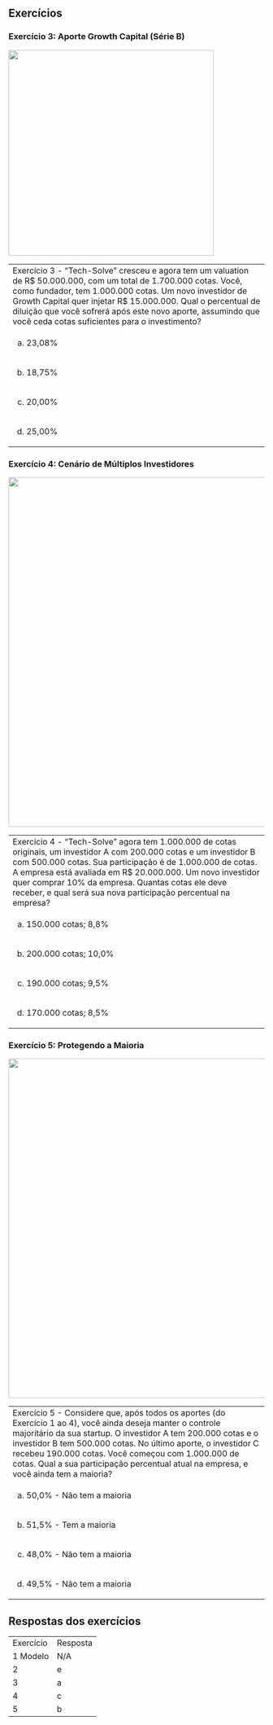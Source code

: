 ## Exercícios

### **Exercício 3:** Aporte Growth Capital (Série B)

![](images/03-2025-08-19_20/exercicio-03.jpg){width="404"}

+------------------------------------------------------------------------------------------------------------------------------------------------------------------------------------------------------------------------------------------------------------------------------------------------------------------------------------------------------------------+
| Exercício 3 - "Tech-Solve" cresceu e agora tem um valuation de R\$ 50.000.000, com um total de 1.700.000 cotas. Você, como fundador, tem 1.000.000 cotas. Um novo investidor de Growth Capital quer injetar R\$ 15.000.000. Qual o percentual de diluição que você sofrerá após este novo aporte, assumindo que você ceda cotas suficientes para o investimento? |
+------------------------------------------------------------------------------------------------------------------------------------------------------------------------------------------------------------------------------------------------------------------------------------------------------------------------------------------------------------------+
| a)  23,08%                                                                                                                                                                                                                                                                                                                                                       |
+------------------------------------------------------------------------------------------------------------------------------------------------------------------------------------------------------------------------------------------------------------------------------------------------------------------------------------------------------------------+
| b)  18,75%                                                                                                                                                                                                                                                                                                                                                       |
+------------------------------------------------------------------------------------------------------------------------------------------------------------------------------------------------------------------------------------------------------------------------------------------------------------------------------------------------------------------+
| c)  20,00%                                                                                                                                                                                                                                                                                                                                                       |
+------------------------------------------------------------------------------------------------------------------------------------------------------------------------------------------------------------------------------------------------------------------------------------------------------------------------------------------------------------------+
| d)  25,00%                                                                                                                                                                                                                                                                                                                                                       |
+------------------------------------------------------------------------------------------------------------------------------------------------------------------------------------------------------------------------------------------------------------------------------------------------------------------------------------------------------------------+

### Exercício 4: Cenário de Múltiplos Investidores

![](images/03-2025-08-19_20/exercicio-04.jpg){width="687"}

+-------------------------------------------------------------------------------------------------------------------------------------------------------------------------------------------------------------------------------------------------------------------------------------------------------------------------------------------------------------------------+
| Exercício 4 - "Tech-Solve" agora tem 1.000.000 de cotas originais, um investidor A com 200.000 cotas e um investidor B com 500.000 cotas. Sua participação é de 1.000.000 de cotas. A empresa está avaliada em R\$ 20.000.000. Um novo investidor quer comprar 10% da empresa. Quantas cotas ele deve receber, e qual será sua nova participação percentual na empresa? |
+-------------------------------------------------------------------------------------------------------------------------------------------------------------------------------------------------------------------------------------------------------------------------------------------------------------------------------------------------------------------------+
| a)  150.000 cotas; 8,8%                                                                                                                                                                                                                                                                                                                                                 |
+-------------------------------------------------------------------------------------------------------------------------------------------------------------------------------------------------------------------------------------------------------------------------------------------------------------------------------------------------------------------------+
| b)  200.000 cotas; 10,0%                                                                                                                                                                                                                                                                                                                                                |
+-------------------------------------------------------------------------------------------------------------------------------------------------------------------------------------------------------------------------------------------------------------------------------------------------------------------------------------------------------------------------+
| c)  190.000 cotas; 9,5%                                                                                                                                                                                                                                                                                                                                                 |
+-------------------------------------------------------------------------------------------------------------------------------------------------------------------------------------------------------------------------------------------------------------------------------------------------------------------------------------------------------------------------+
| d)  170.000 cotas; 8,5%                                                                                                                                                                                                                                                                                                                                                 |
+-------------------------------------------------------------------------------------------------------------------------------------------------------------------------------------------------------------------------------------------------------------------------------------------------------------------------------------------------------------------------+

### Exercício 5: Protegendo a Maioria

![](images/03-2025-08-19_20/exercicio-05.jpg){width="667"}

+----------------------------------------------------------------------------------------------------------------------------------------------------------------------------------------------------------------------------------------------------------------------------------------------------------------------------------------------------------------------------------------------+
| Exercício 5 - Considere que, após todos os aportes (do Exercício 1 ao 4), você ainda deseja manter o controle majoritário da sua startup. O investidor A tem 200.000 cotas e o investidor B tem 500.000 cotas. No último aporte, o investidor C recebeu 190.000 cotas. Você começou com 1.000.000 de cotas. Qual a sua participação percentual atual na empresa, e você ainda tem a maioria? |
+----------------------------------------------------------------------------------------------------------------------------------------------------------------------------------------------------------------------------------------------------------------------------------------------------------------------------------------------------------------------------------------------+
| a)  50,0% - Não tem a maioria                                                                                                                                                                                                                                                                                                                                                                |
+----------------------------------------------------------------------------------------------------------------------------------------------------------------------------------------------------------------------------------------------------------------------------------------------------------------------------------------------------------------------------------------------+
| b)  51,5% - Tem a maioria                                                                                                                                                                                                                                                                                                                                                                    |
+----------------------------------------------------------------------------------------------------------------------------------------------------------------------------------------------------------------------------------------------------------------------------------------------------------------------------------------------------------------------------------------------+
| c)  48,0% - Não tem a maioria                                                                                                                                                                                                                                                                                                                                                                |
+----------------------------------------------------------------------------------------------------------------------------------------------------------------------------------------------------------------------------------------------------------------------------------------------------------------------------------------------------------------------------------------------+
| d)  49,5% - Não tem a maioria                                                                                                                                                                                                                                                                                                                                                                |
+----------------------------------------------------------------------------------------------------------------------------------------------------------------------------------------------------------------------------------------------------------------------------------------------------------------------------------------------------------------------------------------------+

## Respostas dos exercícios

|           |          |
|-----------|----------|
| Exercício | Resposta |
| 1 Modelo  | N/A      |
| 2         | e        |
| 3         | a        |
| 4         | c        |
| 5         | b        |
